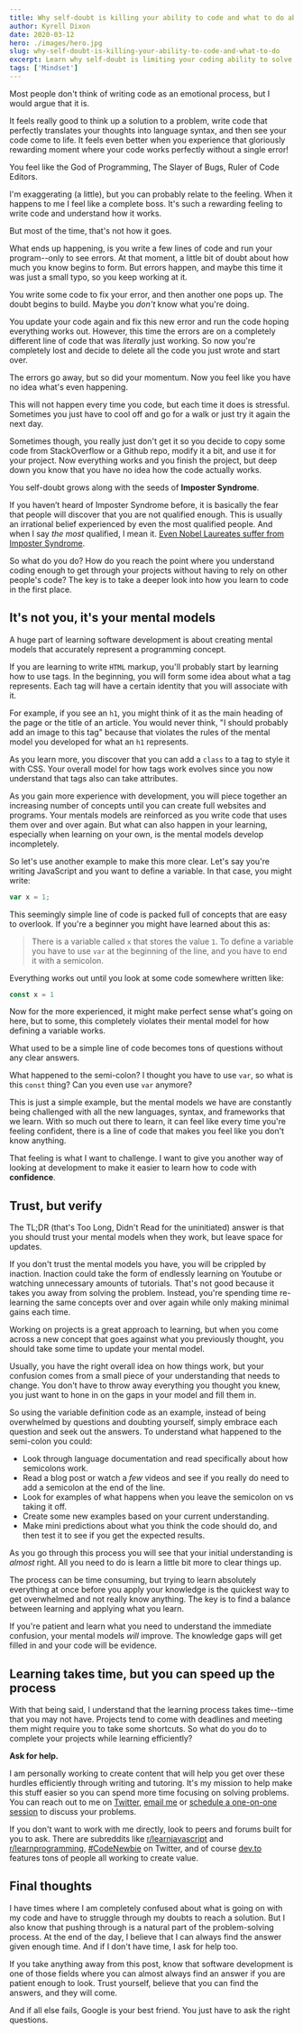 ```yaml
---
title: Why self-doubt is killing your ability to code and what to do about it
author: Kyrell Dixon
date: 2020-03-12
hero: ./images/hero.jpg
slug: why-self-doubt-is-killing-your-ability-to-code-and-what-to-do
excerpt: Learn why self-doubt is limiting your coding ability to solve problems and what you can do to learn to code more confidently.
tags: ['Mindset']
---
```


Most people don't think of writing code as an emotional process, but I would argue that it is.

It feels really good to think up a solution to a problem, write code that perfectly translates your thoughts into language syntax, and then see your code come to life. It feels even better when you experience that gloriously rewarding moment where your code works perfectly without a single error!

You feel like the God of Programming, The Slayer of Bugs, Ruler of Code Editors.

I'm exaggerating (a little), but you can probably relate to the feeling. When it happens to me I feel like a complete boss. It's such a rewarding feeling to write code and understand how it works.

But most of the time, that's not how it goes.

What ends up happening, is you write a few lines of code and run your program--only to see errors. At that moment, a little bit of doubt about how much you know begins to form. But errors happen, and maybe this time it was just a small typo, so you keep working at it.

You write some code to fix your error, and then another one pops up. The doubt begins to build. Maybe you *don't* know what you're doing.

You update your code again and fix this new error and run the code hoping everything works out. However, this time the errors are on a completely different line of code that was *literally* just working. So now you're completely lost and decide to delete all the code you just wrote and start over.

The errors go away, but so did your momentum. Now you feel like you have no idea what's even happening.

This will not happen every time you code, but each time it does is stressful. Sometimes you just have to cool off and go for a walk or just try it again the next day.

Sometimes though, you really just don't get it so you decide to copy some code from StackOverflow or a Github repo, modify it a bit, and use it for your project. Now everything works and you finish the project, but deep down you know that you have no idea how the code actually works.

You self-doubt grows along with the seeds of **Imposter Syndrome**.

If you haven’t heard of Imposter Syndrome before, it is basically the fear that people will discover that you are not qualified enough. This is usually an irrational belief experienced by even the most qualified people. And when I say *the most* qualified, I mean it. [Even Nobel Laureates suffer from Imposter Syndrome](https://www.reddit.com/r/AskReddit/comments/8azr8o/how_do_you_deal_with_imposter_syndrome/).

So what do you do? How do you reach the point where you understand coding enough to get through your projects without having to rely on other people's code? The key is to take a deeper look into how you learn to code in the first place.

## It's not you, it's your mental models

A huge part of learning software development is about creating mental models that accurately represent a programming concept.

If you are learning to write `HTML` markup, you'll probably start by learning how to use tags. In the beginning, you will form some idea about what a tag represents. Each tag will have a certain identity that you will associate with it.

For example, if you see an `h1`, you might think of it as the main heading of the page or the title of an article. You would never think, "I should probably add an image to this tag" because that violates the rules of the mental model you developed for what an `h1` represents.

As you learn more, you discover that you can add a `class` to a tag to style it with CSS. Your overall model for how tags work evolves since you now understand that tags also can take attributes.

As you gain more experience with development, you will piece together an increasing number of concepts until you can create full websites and programs. Your mentals models are reinforced as you write code that uses them over and over again. But what can also happen in your learning, especially when learning on your own, is the mental models develop incompletely.

So let's use another example to make this more clear. Let's say you're writing JavaScript and you want to define a variable. In that case, you might write:

```js
var x = 1;
```

This seemingly simple line of code is packed full of concepts that are easy to overlook. If you're a beginner you might have learned about this as:

> There is a variable called `x` that stores the value `1`. To define a variable you have to use `var` at the beginning of the line, and you have to end it with a semicolon.

Everything works out until you look at some code somewhere written like:

```js
const x = 1
```

Now for the more experienced, it might make perfect sense what's going on here, but to some, this completely violates their mental model for how defining a variable works.

What used to be a simple line of code becomes tons of questions without any clear answers.

What happened to the semi-colon? I thought you have to use `var`, so what is this `const` thing? Can you even use `var` anymore?

This is just a simple example, but the mental models we have are constantly being challenged with all the new languages, syntax, and frameworks that we learn. With so much out there to learn, it can feel like every time you're feeling confident, there is a line of code that makes you feel like you don't know anything.

That feeling is what I want to challenge. I want to give you another way of looking at development to make it easier to learn how to code with **confidence**.

## Trust, but verify

The TL;DR (that's Too Long, Didn't Read for the uninitiated) answer is that you should trust your mental models when they work, but leave space for updates.

If you don't trust the mental models you have, you will be crippled by inaction. Inaction could take the form of endlessly learning on Youtube or watching unnecessary amounts of tutorials. That's not good because it takes you away from solving the problem. Instead, you're spending time re-learning the same concepts over and over again while only making minimal gains each time.

Working on projects is a great approach to learning, but when you come across a new concept that goes against what you previously thought, you should take some time to update your mental model.

Usually, you have the right overall idea on how things work, but your confusion comes from a small piece of your understanding that needs to change. You don't have to throw away everything you thought you knew, you just want to hone in on the gaps in your model and fill them in.

So using the variable definition code as an example, instead of being overwhelmed by questions and doubting yourself, simply embrace each question and seek out the answers. To understand what happened to the semi-colon you could:

* Look through language documentation and read specifically about how semicolons work.
* Read a blog post or watch a *few* videos and see if you really do need to add a semicolon at the end of the line.
* Look for examples of what happens when you leave the semicolon on vs taking it off.
* Create some new examples based on your current understanding.
* Make mini predictions about what you think the code should do, and then test it to see if you get the expected results.

As you go through this process you will see that your initial understanding is *almost* right. All you need to do is learn a little bit more to clear things up.

The process can be time consuming, but trying to learn absolutely everything at once before you apply your knowledge is the quickest way to get overwhelmed and not really know anything. The key is to find a balance between learning and applying what you learn.

If you're patient and learn what you need to understand the immediate confusion, your mental models *will* improve. The knowledge gaps will get filled in and your code will be evidence.

## Learning takes time, but you can speed up the process

With that being said, I understand that the learning process takes time--time that you may not have. Projects tend to come with deadlines and meeting them might require you to take some shortcuts. So what do you do to complete your projects while learning efficiently?

**Ask for help.**

I am personally working to create content that will help you get over these hurdles efficiently through writing and tutoring. It's my mission to help make this stuff easier so you can spend more time focusing on solving problems. You can reach out to me on [Twitter](https://www.twitter.com/kyrelldixon), [email me](mailto:hello@kyrelldixon.com) or [schedule a one-on-one session](https://www.kaicodes.com/contact) to discuss your problems.

If you don't want to work with me directly, look to peers and forums built for you to ask. There are subreddits like [r/learnjavascript](https://www.reddit.com/r/learnjavascript) and [r/learnprogramming](https://www.reddit.com/r/learnprogramming), [#CodeNewbie](https://twitter.com/search?q=%23CodeNewbie&src=typeahead_click) on Twitter, and of course [dev.to](https://dev.to) features tons of people all working to create value.

## Final thoughts

I have times where I am completely confused about what is going on with my code and have to struggle through my doubts to reach a solution. But I also know that pushing through is a natural part of the problem-solving process. At the end of the day, I believe that I can always find the answer given enough time. And if I don't have time, I ask for help too.

If you take anything away from this post, know that software development is one of those fields where you can almost always find an answer if you are patient enough to look. Trust yourself, believe that you can find the answers, and they will come.

And if all else fails, Google is your best friend. You just have to ask the right questions.
